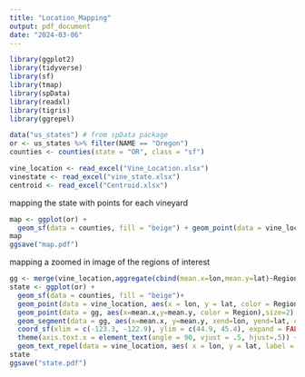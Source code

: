```yaml
---
title: "Location_Mapping"
output: pdf_document
date: "2024-03-06"
---
```


```r
library(ggplot2)
library(tidyverse)
library(sf)
library(tmap) 
library(spData)
library(readxl)
library(tigris) 
library(ggrepel)
```


```r
data("us_states") # from spData package
or <- us_states %>% filter(NAME == "Oregon")
counties <- counties(state = "OR", class = "sf")
```

```r
vine_location <- read_excel("Vine_Location.xlsx")
vinestate <- read_excel("vine_state.xlsx")
centroid <- read_excel("Centroid.xlsx")
```

mapping the state with points for each vineyard
```r
map <- ggplot(or) +
  geom_sf(data = counties, fill = "beige") + geom_point(data = vine_location, aes(x = lon, y = lat, color = Region)) + theme(axis.text.x = element_blank(), axis.text.y = element_blank(), axis.title = element_blank())
map
ggsave("map.pdf")
```

mapping a zoomed in image of the regions of interest
```r
gg <- merge(vine_location,aggregate(cbind(mean.x=lon,mean.y=lat)~Region,vine_location,mean),by="Region")
state <- ggplot(or) +
  geom_sf(data = counties, fill = "beige")+ 
  geom_point(data = vine_location, aes(x = lon, y = lat, color = Region)) + 
  geom_point(data = gg, aes(x=mean.x,y=mean.y, color = Region),size=2) +
  geom_segment(data = gg, aes(x=mean.x, y=mean.y, xend=lon, yend=lat, color = Region)) +
  coord_sf(xlim = c(-123.3, -122.9), ylim = c(44.9, 45.4), expand = FALSE) + 
  theme(axis.text.x = element_text(angle = 90, vjust = .5, hjust=.5)) + 
  geom_text_repel(data = vine_location, aes( x = lon, y = lat, label = Vineyard), size = 2)
state
ggsave("state.pdf")
```